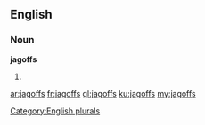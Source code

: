 ==English==

===Noun===
'''jagoffs'''

# {{plural of|jagoff}}

[[Category:English plurals]]

[[ar:jagoffs]]
[[fr:jagoffs]]
[[gl:jagoffs]]
[[ku:jagoffs]]
[[my:jagoffs]]